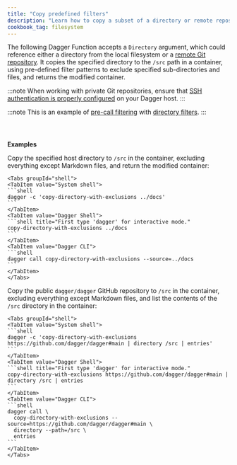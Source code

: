 ```yaml
---
title: "Copy predefined filters"
description: "Learn how to copy a subset of a directory or remote repository to a container using pre-defined filters with Dagger."
cookbook_tag: filesystem
---
```


The following Dagger Function accepts a `Directory` argument, which could reference either a directory from the local filesystem or a [remote Git repository](../../cookbook/container-images.mdx). It copies the specified directory to the `/src` path in a container, using pre-defined filter patterns to exclude specified sub-directories and files, and returns the modified container.

:::note
When working with private Git repositories, ensure that [SSH authentication is properly configured](../../extending/remote-repositories.mdx#ssh-authentication) on your Dagger host.
:::

:::note
This is an example of [pre-call filtering](../../extending/fs-filters.mdx#pre-call-filtering) with [directory filters](../../extending/fs-filters.mdx).
:::

<Tabs groupId="language" queryString="sdk">
<TabItem value="go" label="Go">

```go file=../../cookbook/snippets/copy-filter-dir-pre/go/main.go
```

</TabItem>
<TabItem value="python" label="Python">

```python file=../../cookbook/snippets/copy-filter-dir-pre/python/main.py
```

</TabItem>
<TabItem value="typescript" label="TypeScript">

```typescript file=../../cookbook/snippets/copy-filter-dir-pre/typescript/index.ts
```

</TabItem>
</Tabs>

**Examples**

Copy the specified host directory to `/src` in the container, excluding everything except Markdown files, and return the modified container:

    <Tabs groupId="shell">
    <TabItem value="System shell">
    ```shell
    dagger -c 'copy-directory-with-exclusions ../docs'
    ```
    </TabItem>
    <TabItem value="Dagger Shell">
    ```shell title="First type 'dagger' for interactive mode."
    copy-directory-with-exclusions ../docs
    ```
    </TabItem>
    <TabItem value="Dagger CLI">
    ```shell
    dagger call copy-directory-with-exclusions --source=../docs
    ```
    </TabItem>
    </Tabs>

Copy the public `dagger/dagger` GitHub repository to `/src` in the container, excluding everything except Markdown files, and list the contents of the `/src` directory in the container:

    <Tabs groupId="shell">
    <TabItem value="System shell">
    ```shell
    dagger -c 'copy-directory-with-exclusions https://github.com/dagger/dagger#main | directory /src | entries'
    ```
    </TabItem>
    <TabItem value="Dagger Shell">
    ```shell title="First type 'dagger' for interactive mode."
    copy-directory-with-exclusions https://github.com/dagger/dagger#main | directory /src | entries
    ```
    </TabItem>
    <TabItem value="Dagger CLI">
    ```shell
    dagger call \
      copy-directory-with-exclusions --source=https://github.com/dagger/dagger#main \
      directory --path=/src \
      entries
    ```
    </TabItem>
    </Tabs>
